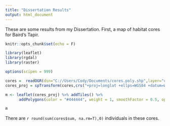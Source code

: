 ```yaml
---
title: "Dissertation Results"
output: html_document
---
```


These are some results from my Dissertation. First, a map of habitat cores for Baird's Tapir.

```r
knitr::opts_chunk$set(echo = F)
```

```r
library(leaflet)
library(rgdal)
library(raster)

options(scipen = 999)

cores =  readOGR(dsn="C://Users/Cody/Documents/cores.poly.shp",layer="cores.poly", verbose=F)
cores_proj = spTransform(cores,crs("+proj=longlat +ellps=WGS84 +datum=WGS84 +no_defs"))

m <- leaflet(cores_proj) %>% addTiles() %>%
      addPolygons(color = "#444444", weight = 1, smoothFactor = 0.5, opacity = 1.0, fillOpacity = 0.5)

m

```

There are `r round(sum(cores$sum, na.rm=T),0)` individuals in these cores.


